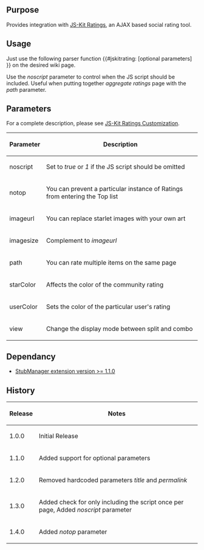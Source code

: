 {{Extension
|name        = JSKitRating
|status      = beta
|author      = [[user:jldupont|Jean-Lou Dupont]]
|image       =
|version     = 1.4.0
|update      =
|mediawiki   = 1.11 (should work on other versions)
|download    = [http://mediawiki.googlecode.com/svn/tags/JSKitRating/ SVN]
|readme      =
|changelog   = See SVN ($Id$)
|description = 
|parameters  =
|rights      =
|example     =
}}
== Purpose ==
Provides integration with [http://js-kit.com/ratings/ JS-Kit Ratings], an AJAX based social rating tool.

== Usage ==
Just use the following parser function <nowiki>{{#jskitrating: [optional parameters] }}</nowiki> on the desired wiki page.

Use the ''noscript'' parameter to control when the JS script should be included. Useful when putting together ''aggregate ratings'' page with the ''path'' parameter.
== Parameters ==
For a complete description, please see [http://js-kit.com/ratings/custom.html JS-Kit Ratings Customization].
{|border=1 class='sortable'
! Parameter !! Description
|-
| noscript || Set to ''true'' or ''1'' if the JS script should be omitted
|-
| notop     || You can prevent a particular instance of Ratings from entering the Top list
|-
| imageurl  || You can replace starlet images with your own art
|-
| imagesize || Complement to ''imageurl''
|-
| path      || You can rate multiple items on the same page
|-
| starColor || Affects the color of the community rating
|-
| userColor || Sets the color of the particular user's rating
|-
| view      || Change the display mode between split and combo
|}

<!--{{
== Example ==
[[{{FULLPAGENAMEE}}/Tests]]
}}-->

== Dependancy ==
* [[Extension:StubManager|StubManager extension version >= 1.1.0 ]]
{{Pear|JSKitRating}}

== History ==
{|border=1
! Release !! Notes
|-
| 1.0.0 || Initial Release
|-
| 1.1.0 || Added support for optional parameters
|-
| 1.2.0 || Removed hardcoded parameters ''title'' and ''permalink''
|-
| 1.3.0 || Added check for only including the script once per page, Added ''noscript'' parameter
|-
| 1.4.0 || Added ''notop'' parameter
|}

